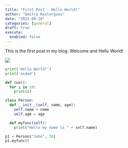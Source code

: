 ```yaml
---
title: "First Post - Hello World!"
author: "Dmitry Rastorguev"
date: "2022-09-20"
categories: [general]
draft: true
execute:
  enabled: false
---
```


This is the first post in my blog. Welcome and Hello World!

![](python_thumb.jpg)


```python
print('Hello World!')
print('asdad')

def run():
  for i in 10:
    print(i)

class Person:
  def __init__(self, name, age):
    self.name = name
    self.age = age

  def myfunc(self):
    print("Hello my name is " + self.name)

p1 = Person("John", 36)
p1.myfunc()

```
